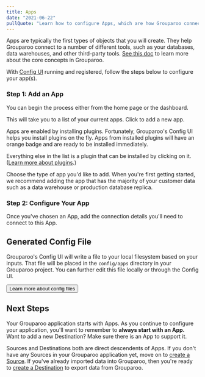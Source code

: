 ```yaml
---
title: Apps
date: "2021-06-22"
pullQuote: "Learn how to configure Apps, which are how Grouparoo connects to the third-party tools your team uses."
---
```


Apps are typically the first types of objects that you will create. They help Grouparoo connect to a number of different tools, such as your databases, data warehouses, and other third-party tools. [See this doc](/docs/getting-started/product-concepts) to learn more about the core concepts in Grouparoo.

With [Config UI](/docs/config) running and registered, follow the steps below to configure your app(s).

### Step 1: Add an App

You can begin the process either from the home page or the dashboard.

<ImageInBrowserFrame
  centered
  alt="Config UI: Add App"
  src="/images/docs/guides/config/app--01-add.png"
  width={850}
  height={414}
/>

This will take you to a list of your current apps. Click to add a new app.

<ImageInBrowserFrame
  centered
  alt="Config UI: Add App"
  src="/images/docs/guides/config/app--02-add.png"
  width={852}
  height={460}
/>

Apps are enabled by installing plugins. Fortunately, Grouparoo's Config UI helps you install plugins on the fly. Apps from installed plugins will have an orange badge and are ready to be installed immediately.

Everything else in the list is a plugin that can be installed by clicking on it. ([Learn more about plugins](/docs/installation/plugins).)

Choose the type of app you'd like to add. When you're first getting started, we recommend adding the app that has the majority of your customer data such as a data warehouse or production database replica.

<ImageInBrowserFrame
  centered
  alt="Config UI: Choose App"
  src="/images/docs/guides/config/app--03-plugins.png"
  width={850}
  height={472}
/>

### Step 2: Configure Your App

Once you've chosen an App, add the connection details you'll need to connect to this App.

<ImageInBrowserFrame
  centered
  alt="Add App Left Nav"
  src="/images/docs/guides/config/app--04-configure.png"
  width={820}
  height={444}
/>

## Generated Config File

Grouparoo's Config UI will write a file to your local filesystem based on your inputs. That file will be placed in the `config/apps` directory in your Grouparoo project. You can further edit this file locally or through the Config UI.

<Button href="/docs/config/code-config/apps" variant="outline-primary">
  Learn more about config files
</Button>

## Next Steps

Your Grouparoo application starts with Apps. As you continue to configure your application, you'll want to remember to **always start with an App.** Want to add a new Destination? Make sure there is an App to support it.

Sources and Destinations both are direct descendents of Apps. If you don't have any Sources in your Grouparoo application yet, move on to [create a Source](/docs/running/ui-enterprise/sources). If you've already imported data into Grouparoo, then you're ready to [create a Destination](/docs/running/ui-enterprise/destinations) to export data from Grouparoo.
